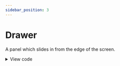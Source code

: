 ```yaml
---
sidebar_position: 3
---
```



# Drawer

A panel which slides in from the edge of the screen.

<Drawer/>

<details>
    <summary>View code</summary>

```html
<div class="bg-blue-100 rounded-lg py-5 px-6 mb-4 text-base text-blue-700" role="alert">
  A simple primary alert - check it out!
</div>
<div class="bg-purple-100 rounded-lg py-5 px-6 mb-4 text-base text-purple-700" role="alert">
  A simple secondary alert - check it out!
</div>
<div class="bg-green-100 rounded-lg py-5 px-6 mb-4 text-base text-green-700" role="alert">
  A simple success alert - check it out!
</div>
<div class="bg-red-100 rounded-lg py-5 px-6 mb-4 text-base text-red-700" role="alert">
  A simple danger alert - check it out!
</div>
<div class="bg-yellow-100 rounded-lg py-5 px-6 mb-4 text-base text-yellow-700" role="alert">
  A simple warning alert - check it out!
</div>
<div class="bg-indigo-100 rounded-lg py-5 px-6 mb-4 text-base text-indigo-700" role="alert">
  A simple indigo alert - check it out!
</div>
<div class="bg-gray-50 rounded-lg py-5 px-6 mb-4 text-base text-gray-500" role="alert">
  A simple light alert - check it out!
</div>
<div class="bg-gray-300 rounded-lg py-5 px-6 mb-4 text-base text-gray-800" role="alert">
  A simple dark alert - check it out!
</div>
```
</details>
